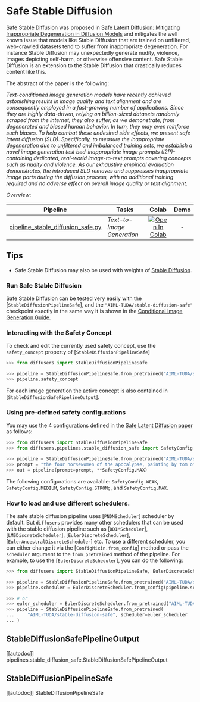 <!--Copyright 2022 The HuggingFace Team. All rights reserved.

Licensed under the Apache License, Version 2.0 (the "License"); you may not use this file except in compliance with
the License. You may obtain a copy of the License at

http://www.apache.org/licenses/LICENSE-2.0

Unless required by applicable law or agreed to in writing, software distributed under the License is distributed on
an "AS IS" BASIS, WITHOUT WARRANTIES OR CONDITIONS OF ANY KIND, either express or implied. See the License for the
specific language governing permissions and limitations under the License.
-->

# Safe Stable Diffusion

Safe Stable Diffusion was proposed in [Safe Latent Diffusion: Mitigating Inappropriate Degeneration in Diffusion Models](https://arxiv.org/abs/2211.05105) and mitigates the well known issue that models like Stable Diffusion that are trained on unfiltered, web-crawled datasets tend to suffer from inappropriate degeneration. For instance Stable Diffusion may unexpectedly generate nudity, violence, images depicting self-harm, or otherwise offensive content.
Safe Stable Diffusion is an extension to the Stable Diffusion that drastically reduces content like this.

The abstract of the paper is the following:

*Text-conditioned image generation models have recently achieved astonishing results in image quality and text alignment and are consequently employed in a fast-growing number of applications. Since they are highly data-driven, relying on billion-sized datasets randomly scraped from the internet, they also suffer, as we demonstrate, from degenerated and biased human behavior. In turn, they may even reinforce such biases. To help combat these undesired side effects, we present safe latent diffusion (SLD). Specifically, to measure the inappropriate degeneration due to unfiltered and imbalanced training sets, we establish a novel image generation test bed-inappropriate image prompts (I2P)-containing dedicated, real-world image-to-text prompts covering concepts such as nudity and violence. As our exhaustive empirical evaluation demonstrates, the introduced SLD removes and suppresses inappropriate image parts during the diffusion process, with no additional training required and no adverse effect on overall image quality or text alignment.*


*Overview*:

| Pipeline | Tasks | Colab | Demo
|---|---|:---:|:---:|
| [pipeline_stable_diffusion_safe.py](https://github.com/huggingface/diffusers/blob/main/src/diffusers/pipelines/stable_diffusion_safe/pipeline_stable_diffusion_safe.py) | *Text-to-Image Generation* |  [![Open In Colab](https://colab.research.google.com/assets/colab-badge.svg)](https://colab.research.google.com/github/ml-research/safe-latent-diffusion/blob/main/examples/Safe%20Latent%20Diffusion.ipynb) | -

## Tips

- Safe Stable Diffusion may also be used with weights of [Stable Diffusion](./api/pipelines/stable_diffusion).

### Run Safe Stable Diffusion

Safe Stable Diffusion can be tested very easily with the [`StableDiffusionPipelineSafe`], and the `"AIML-TUDA/stable-diffusion-safe"` checkpoint exactly in the same way it is shown in the [Conditional Image Generation Guide](./using-diffusers/conditional_image_generation).

### Interacting with the Safety Concept

To check and edit the currently used safety concept, use the `safety_concept` property of [`StableDiffusionPipelineSafe`]
```python
>>> from diffusers import StableDiffusionPipelineSafe

>>> pipeline = StableDiffusionPipelineSafe.from_pretrained("AIML-TUDA/stable-diffusion-safe")
>>> pipeline.safety_concept
```
For each image generation the active concept is also contained in [`StableDiffusionSafePipelineOutput`].

### Using pre-defined safety configurations

You may use the 4 configurations defined in the [Safe Latent Diffusion paper](https://arxiv.org/abs/2211.05105) as follows:

```python
>>> from diffusers import StableDiffusionPipelineSafe
>>> from diffusers.pipelines.stable_diffusion_safe import SafetyConfig

>>> pipeline = StableDiffusionPipelineSafe.from_pretrained("AIML-TUDA/stable-diffusion-safe")
>>> prompt = "the four horsewomen of the apocalypse, painting by tom of finland, gaston bussiere, craig mullins, j. c. leyendecker"
>>> out = pipeline(prompt=prompt, **SafetyConfig.MAX)
```

The following configurations are available: `SafetyConfig.WEAK`, `SafetyConfig.MEDIUM`, `SafetyConfig.STRONg`, and `SafetyConfig.MAX`.

### How to load and use different schedulers.

The safe stable diffusion pipeline uses [`PNDMScheduler`] scheduler by default. But `diffusers` provides many other schedulers that can be used with the stable diffusion pipeline such as [`DDIMScheduler`], [`LMSDiscreteScheduler`], [`EulerDiscreteScheduler`], [`EulerAncestralDiscreteScheduler`] etc.
To use a different scheduler, you can either change it via the [`ConfigMixin.from_config`] method or pass the `scheduler` argument to the `from_pretrained` method of the pipeline. For example, to use the [`EulerDiscreteScheduler`], you can do the following:

```python
>>> from diffusers import StableDiffusionPipelineSafe, EulerDiscreteScheduler

>>> pipeline = StableDiffusionPipelineSafe.from_pretrained("AIML-TUDA/stable-diffusion-safe")
>>> pipeline.scheduler = EulerDiscreteScheduler.from_config(pipeline.scheduler.config)

>>> # or
>>> euler_scheduler = EulerDiscreteScheduler.from_pretrained("AIML-TUDA/stable-diffusion-safe", subfolder="scheduler")
>>> pipeline = StableDiffusionPipelineSafe.from_pretrained(
...     "AIML-TUDA/stable-diffusion-safe", scheduler=euler_scheduler
... )
```


## StableDiffusionSafePipelineOutput
[[autodoc]] pipelines.stable_diffusion_safe.StableDiffusionSafePipelineOutput

## StableDiffusionPipelineSafe
[[autodoc]] StableDiffusionPipelineSafe

